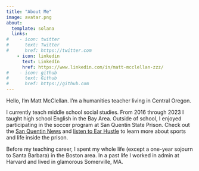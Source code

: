 ```yaml
---
title: "About Me"
image: avatar.png
about:
  template: solana
  links:
#    - icon: twitter
#      text: Twitter
#      href: https://twitter.com
    - icon: linkedin
      text: LinkedIn
      href: https://www.linkedin.com/in/matt-mcclellan-zzz/
#    - icon: github
#      text: Github
#      href: https://github.com
---
```


Hello, I'm Matt McClellan. I'm a humanities teacher living in Central Oregon.

I currently teach middle school social studies. From 2016 through 2023 I taught high school English in the Bay Area. Outside of school, I enjoyed participating in the soccer program at San Quentin State Prison. Check out the [San Quentin News](https://sanquentinnews.com/crawford-helps-sq-futbol-program-grow/) and [listen to Ear Hustle](https://www.earhustlesq.com/episodes/2021/11/17/yard-of-dreams) to learn more about sports and life inside the prison.

Before my teaching career, I spent my whole life (except a one-year sojourn to Santa Barbara) in the Boston area. In a past life I worked in admin at Harvard and lived in glamorous Somerville, MA.
